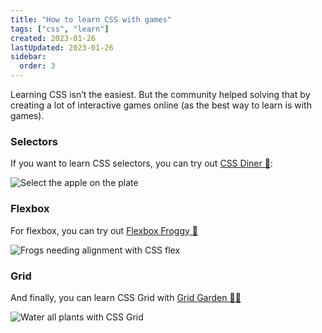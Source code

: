 ```yaml
---
title: "How to learn CSS with games"
tags: ["css", "learn"]
created: 2023-01-26
lastUpdated: 2023-01-26
sidebar:
  order: 3
---
```


Learning CSS isn’t the easiest. But the community helped solving that by creating a lot of interactive games online (as the best way to learn is with games).

### Selectors

If you want to learn CSS selectors, you can try out [CSS Diner 🍱](https://flukeout.github.io/):

![Select the apple on the plate
](https://dev-to-uploads.s3.amazonaws.com/uploads/articles/uj4ziz0im8b8z5rg6iy5.png)

### Flexbox

For flexbox, you can try out [Flexbox Froggy 🐸](https://flexboxfroggy.com/)

![Frogs needing alignment with CSS flex](https://dev-to-uploads.s3.amazonaws.com/uploads/articles/633kujzp457cxv10g553.png)

### Grid

And finally, you can learn CSS Grid with [Grid Garden 🧑‍🌾](https://cssgridgarden.com/)

![Water all plants with CSS Grid](https://dev-to-uploads.s3.amazonaws.com/uploads/articles/461qqw3byx7kbdyhcmzi.png)
